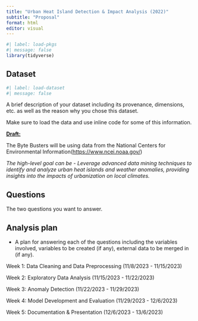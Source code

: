 ```yaml
---
title: "Urban Heat Island Detection & Impact Analysis (2022)"
subtitle: "Proposal"
format: html
editor: visual
---
```


```r
#| label: load-pkgs
#| message: false
library(tidyverse)
```

## Dataset

```r
#| label: load-dataset
#| message: false
```

A brief description of your dataset including its provenance, dimensions, etc. as well as the reason why you chose this dataset.

Make sure to load the data and use inline code for some of this information.

[**Draft:**]{.underline}

The Byte Busters will be using data from the National Centers for Environmental Information(<https://www.ncei.noaa.gov/>)

*The high-level goal can be - Leverage advanced data mining techniques to identify and analyze urban heat islands and weather anomalies, providing insights into the impacts of urbanization on local climates.*

## Questions

The two questions you want to answer.

## Analysis plan

-   A plan for answering each of the questions including the variables involved, variables to be created (if any), external data to be merged in (if any).

Week 1: Data Cleaning and Data Preprocessing (11/8/2023 - 11/15/2023)

Week 2: Exploratory Data Analysis (11/15/2023 - 11/22/2023)

Week 3: Anomaly Detection (11/22/2023 - 11/29/2023)

Week 4: Model Development and Evaluation (11/29/2023 - 12/6/2023)

Week 5: Documentation & Presentation (12/6/2023 - 13/6/2023)
